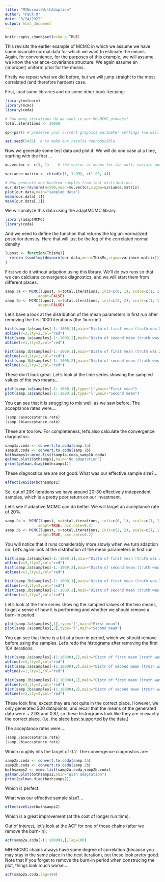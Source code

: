 ```yaml
---
title: "MVNormalsWithAdaption"
author: "Paul M"
date: "3/24/2022"
output: html_document
---
```


```r
knitr::opts_chunk$set(echo = TRUE)
```

This revisits the earlier example of MCMC in which we assume we have some bivariate normal data for which we want to estimate the means. Again, for convenience, for the purposes of this example, we will assume we know the variance-covariance structure.
We again assume an (improper) uniform prior for the means.

Firstly we repeat what we did before, but we will jump straight to the most correlated (and therefore hardest) case.

First, load some libraries and do some other book-keeping:
```r
library(mvtnorm)
library(mcmc)
library(coda)

# how many iterations do we want in our MH-MCMC process?
total.iterations <- 20000

op<-par() # preserve your current graphics parameter settings (we will be changing them later)

set.seed(5436)  # to make our results reproducible
```

Now we generate some test data and plot it. We will do one case at a time, starting with the first ...
```r
mu.vector <- c(3, 1)    # the vector of means for the multi-variate normal

variance.matrix <- cbind(c(1, 1.99), c(1.99, 4))

# Now generate one hundred samples from that distribution:
our.data<-rmvnorm(n=500,mean=mu.vector,sigma=variance.matrix)
plot(our.data,main="sampled data")
mean(our.data[,1])
mean(our.data[,2])
```

We will analyze this data using the adaptMCMC library

```r
library(adaptMCMC)
library(coda)
```

And we need to define the function that returns the log un-normalized posterior density.
Here that will just be the log of the correlated normal density
```r
lupost <- function(ThisMu){
  return (sum(log(dmvnorm(our.data,mean=ThisMu,sigma=variance.matrix))))
}
```


First we do it without adaption using this library. We'll do two runs so that we can calcluate convergence diagnostics, and we will start them from different places.

```r
samp.1a <- MCMC(lupost, n=total.iterations, init=c(0, 1), scale=c(1, 1),
               adapt=FALSE)
samp.1b <- MCMC(lupost, n=total.iterations, init=c(2, 2), scale=c(1, 1),
               adapt=FALSE)
```

Let's have a look at the distribution of the mean parameters in first run after removing the first 1000 iterations (the 'burn-in')
```r
hist(samp.1a$samples[-1:-1000,1],main="Distn of first mean (truth was 3) - run 1")
abline(v=3,lty=2,col="red")
hist(samp.1a$samples[-1:-1000,2],main="Distn of second mean (truth was 1) - run 1")
abline(v=1,lty=2,col="red")

hist(samp.1b$samples[-1:-1000,1],main="Distn of first mean (truth was 3) - run 2")
abline(v=3,lty=2,col="red")
hist(samp.1b$samples[-1:-1000,2],main="Distn of second mean (truth was 1) - run 2")
abline(v=1,lty=2,col="red")
```

These don't look great. Let's look at the time series showing the sampled values of the two means....
```r
plot(samp.1a$samples[-1:-1000,1],type='l',main="First mean")
plot(samp.1a$samples[-1:-1000,2],type='l',main="Second mean")
```

You can see that it is struggling to mix well, as we saw before. The acceptance rates were....
```r
(samp.1a$acceptance.rate)
(samp.1b$acceptance.rate)
```

These are too low. For completeness, let's also calculate the convergence diagnostics:
```r
samp1a.coda <- convert.to.coda(samp.1a)
samp1b.coda <- convert.to.coda(samp.1b)
bothsamps1<-mcmc.list(samp1a.coda,samp1b.coda)
gelman.plot(bothsamps1,main="No adaptation")
print(gelman.diag(bothsamps1))
```

These diagnostics are are not good. What was our effective sample size?...
```r
effectiveSize(bothsamps1)
```

So, out of 20K iterations we have around 20-30 effectively independent samples, which is a pretty poor return on our investment.

Let's see if adaptive MCMC can do better.
We will target an acceptance rate of 20%.

```r
samp.2a <- MCMC(lupost, n=total.iterations, init=c(0, 1), scale=c(1, 1),
               adapt=TRUE, acc.rate=0.2)
samp.2b <- MCMC(lupost, n=total.iterations, init=c(2, 2), scale=c(1, 1),
               adapt=TRUE, acc.rate=0.2)
```

You will notice that it runs considerably more slowly when we turn adaption on.
Let's again look at the distribution of the mean parameters in first run
```r
hist(samp.2a$samples[-1:-1000,1],main="Distn of first mean (truth was 3) - run 1",breaks=50)
abline(v=3,lty=2,col="red")
hist(samp.2a$samples[-1:-1000,2],main="Distn of second mean (truth was 1) - run 1",breaks=50)
abline(v=1,lty=2,col="red")

hist(samp.2b$samples[-1:-1000,1],main="Distn of first mean (truth was 3) - run 2",breaks=50)
abline(v=3,lty=2,col="red")
hist(samp.2b$samples[-1:-1000,2],main="Distn of second mean (truth was 1) - run 2",breaks=50)
abline(v=1,lty=2,col="red")
```

Let's look at the time series showing the sampled values of the two means, to get a sense of how it is performing and whether we should remove a burn-in period.
```r
plot(samp.2a$samples[,1],type='l',main="First mean")
plot(samp.2a$samples[,2],type='l',main="Second mean")
```

You can see that there is a bit of a burn in period, which we should remove before using the samples. Let's redo the histograms after removing the first 10K iterations.

```r
hist(samp.2a$samples[-(1:10000),1],main="Distn of first mean (truth was 3) - run 1")
abline(v=3,lty=2,col="red")
hist(samp.2a$samples[-(1:10000),2],main="Distn of second mean (truth was 1) - run 1")
abline(v=1,lty=2,col="red")

hist(samp.2b$samples[-(1:10000),1],main="Distn of first mean (truth was 3) - run 2")
abline(v=3,lty=2,col="red")
hist(samp.2b$samples[-(1:10000),2],main="Distn of second mean (truth was 1) - run 2")
abline(v=1,lty=2,col="red")
```

These look fine, except they are not quite in the correct place. However, we only generated 500 datapoints, and recall that the means of the generated data were ~ 2.93 and 0.87, so these histrograms look like they are in exactly the correct place. (i.e. the place best supported by the data.)

The acceptance rates were....
```r
(samp.2a$acceptance.rate)
(samp.2b$acceptance.rate)
```

Which roughly hits the target of 0.2. The convergence diagnostics are:
```r
samp2a.coda <- convert.to.coda(samp.2a)
samp2b.coda <- convert.to.coda(samp.2b)
bothsamps2 <- mcmc.list(samp2a.coda,samp2b.coda)
gelman.plot(bothsamps2,main="With adaptation")
print(gelman.diag(bothsamps2))
```

Which is perfect. 


What was our effective sample size?...
```r
effectiveSize(bothsamps2)
```


Which is a great improvement (at the cost of longer run time). 

Out of interest, let's look at the ACF for one of those chains (after we remove the burn-in):

```r
acf(samp2a.coda[-(1:10000),],lag=100)
```

MH-MCMC chains always have some degree of correlation (because you may stay in the same place in the next iteration), but these look pretty good. Note that if you forget to remove the burn-in period when construcing the plot, things look much worse....

```r
acf(samp2a.coda,lag=100)
```


